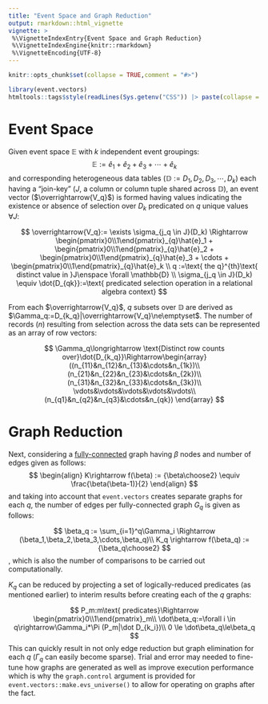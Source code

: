 ```yaml
---
title: "Event Space and Graph Reduction"
output: rmarkdown::html_vignette
vignette: >
 %\VignetteIndexEntry{Event Space and Graph Reduction}
 %\VignetteIndexEngine{knitr::rmarkdown}
 %\VignetteEncoding{UTF-8}
---
```


```r
knitr::opts_chunk$set(collapse = TRUE,comment = "#>")
```

```r
library(event.vectors)
htmltools::tags$style(readLines(Sys.getenv("CSS")) |> paste(collapse = "\n")) |> htmltools::tagList()
```

# Event Space

Given event space $\mathbb{E}$ with $k$ independent event groupings: $$
\mathbb{E}:=\hat{e}_1 + \hat{e}_2+  \hat{e}_3 + \cdots + \hat{e}_k
$$
and corresponding heterogeneous data tables ($\mathbb{D} :=D_1,D_2,D_3,\cdots,D_k$) each having a "join-key" ($J$, a column or column tuple shared across $\mathbb{D}$), an event vector ($\overrightarrow{V_q}$) is formed having values indicating the existence or absence of selection over $D_k$ predicated on $q$ unique values $\forall J$: 

$$
\overrightarrow{V_q}:= 
\exists \sigma_{j_q \in J}(D_k) \Rightarrow
\begin{pmatrix}0\\1\end{pmatrix}_{q}\hat{e}_1 + 
\begin{pmatrix}0\\1\end{pmatrix}_{q}\hat{e}_2 + 
\begin{pmatrix}0\\1\end{pmatrix}_{q}\hat{e}_3 + 
\cdots + 
\begin{pmatrix}0\\1\end{pmatrix}_{q}\hat{e}_k \\
q :=\text{ the q}^{th}\text{ distinct value in }J\enspace \forall \mathbb{D} \\
\sigma_{j_q \in J}(D_k) \equiv \dot{D_{qk}}:=\text{ predicated selection operation in a relational algebra context}
$$

From each $\overrightarrow{V_q}$, $q$ subsets over $\mathbb{D}$ are derived as $\Gamma_q:=D_{k_q}|\overrightarrow{V_q}\ne\emptyset$. The number of records ($n$) resulting from selection across the data sets can be represented as an array of row vectors: 

$$
\Gamma_q\longrightarrow \text{Distinct row counts over}\dot{D_{k_q}}\Rightarrow\begin{array}
((n_{11}&n_{12}&n_{13}&\cdots&n_{1k})\\
(n_{21}&n_{22}&n_{23}&\cdots&n_{2k})\\
(n_{31}&n_{32}&n_{33}&\cdots&n_{3k})\\
\vdots&\vdots&\vdots&\vdots&\vdots\\
(n_{q1}&n_{q2}&n_{q3}&\cdots&n_{qk})
\end{array}
$$

# Graph Reduction

Next, considering a [fully-connected](https://en.wikipedia.org/wiki/Complete_graph) graph having $\beta$ nodes and number of edges given as follows: $$
\begin{align}
K\rightarrow f(\beta) := {\beta\choose2} \equiv \frac{\beta(\beta-1)}{2}
\end{align}
$$
 and taking into account that `event.vectors` creates separate graphs for each $q$, the number of edges per fully-connected graph $G_q$ is given as follows: 

$$
\beta_q := \sum_{i=1}^q\Gamma_i \Rightarrow (\beta_1,\beta_2,\beta_3,\cdots,\beta_q)\\
K_q \rightarrow f(\beta_q) := {\beta_q\choose2}
$$
, which is also the number of comparisons to be carried out computationally.

$K_q$ can be reduced by projecting a set of logically-reduced predicates (as mentioned earlier) to interim results before creating each of the $q$ graphs:

$$
P_m:m\text{ predicates}\Rightarrow
\begin{pmatrix}0\\1\end{pmatrix}_m\\
\dot\beta_q:=\forall i \in q\rightarrow\Gamma_i*\Pi (P_m|\dot D_{k_i})\\ 0 \le \dot\beta_q\le\beta_q
$$ 
This can quickly result in not only edge reduction but graph elimination for each $q$ ($\Gamma_q$ can easily become sparse).  Trial and error may needed to fine-tune how graphs are generated as well as improve execution performance which is why the `graph.control` argument is provided for `event.vectors::make.evs_universe()` to allow for operating on graphs after the fact.

